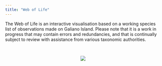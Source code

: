 ```yaml
---
title: "Web of Life"
---
```


<link rel="stylesheet" href="https://unpkg.com/leaflet@1.6.0/dist/leaflet.css" />
<link rel="stylesheet" type="text/css" href="WoL/css/imerss-viz-all.css" />
<script src="WoL/js/jquery.js"></script>
<script src="https://unpkg.com/leaflet@1.6.0/dist/leaflet.js"></script>
<script src="WoL/js/imerss-viz-all.js"></script>

The Web of Life is an interactive visualisation based on a working species list of observations made on Galiano Island. Please note that it is a work in progress that may contain errors and redundancies, and that is continually subject to review with assistance from various taxonomic authorities.

<style>
.autocomplete__input {
    background: white
}
</style>

<div class="fl-imerss-container column-page">
</div>

<script>
// Attested at https://getbootstrap.com/docs/5.0/getting-started/javascript/#no-conflict-only-if-you-use-jquery
// Need to prevent bootstrap's tooltip plugin (which is force-loaded by quarto) from conflicting with jQuery's which
// is in use in the viz
hortis.revertTooltip = function () {
    console.log("Reverting ", $.fn.tooltip);
    var bootstrapTooltip = $.fn.tooltip.noConflict() // return $.fn.button to previously assigned value
    $.fn.bootstrapTooltip = bootstrapTooltip // give $().bootstrapBtn the Bootstrap functionality
}

document.addEventListener("DOMContentLoaded", hortis.revertTooltip);

hortis.sunburstLoader(".fl-imerss-container", {
  resourceBase: "WoL",
  renderMarkup: true,
  colourCount: "observationCount",
  culturalValues: false,
  initialTab: "sunburst",
  vizFile: "WoL/data/Life.json.lz4",
  phyloMap: "%resourceBase/json/kingdomPhyloMap.json",
  markupTemplate: "%resourceBase/html/imerss-viz-nomap-wol.html",
  commonNames: false
});
</script>

<br>

:::: {.column-page}
<center>
![](files/icon_array.png)
</center>
::::